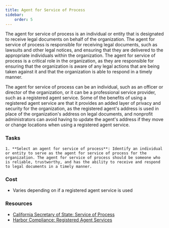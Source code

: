 ```yaml
---
title: Agent for Service of Process
sidebar:
    order: 5
---
```


The agent for service of process is an individual or entity that is designated to receive legal documents on behalf of the organization. The agent for service of process is responsible for receiving legal documents, such as lawsuits and other legal notices, and ensuring that they are delivered to the appropriate individuals within the organization. The agent for service of process is a critical role in the organization, as they are responsible for ensuring that the organization is aware of any legal actions that are being taken against it and that the organization is able to respond in a timely manner.

The agent for service of process can be an individual, such as an officer or director of the organization, or it can be a professional service provider, such as a registered agent service. Some of the benefits of using a registered agent service are that it provides an added layer of privacy and security for the organization, as the registered agent's address is used in place of the organization's address on legal documents, and nonprofit administrators can avoid having to update the agent's address if they move or change locations when using a registered agent service.

### Tasks

<Steps>

    1. **Select an agent for service of process**: Identify an individual or entity to serve as the agent for service of process for the organization. The agent for service of process should be someone who is reliable, trustworthy, and has the ability to receive and respond to legal documents in a timely manner.

</Steps>

### Cost

- Varies depending on if a registered agent service is used

### Resources

- [California Secretary of State: Service of Process](https://www.sos.ca.gov/business-programs/business-entities/service-process)
- [Harbor Compliance: Registered Agent Services](https://www.harborcompliance.com/registered-agent-service)
